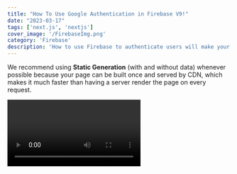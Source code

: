 ```yaml
---
title: "How To Use Google Authentication in Firebase V9!"
date: "2023-03-17"
tags: ['next.js', 'nextjs']
cover_image: '/FirebaseImg.png'
category: 'Firebase'
description: 'How to use Firebase to authenticate users will make your application more ...'
---
```


We recommend using **Static Generation** (with and without data) whenever possible because your page can be built once and served by CDN, which makes it much faster than having a server render the page on every request.

<Video id='q3IqTRN6tf0' />

[YouTube video to Google Auth](https://www.youtube.com/watch?v=-YA5kORugeI&ab_channel=BrettWestwood-SoftwareEngineer)

You can use Static Generation for many types of pages, including:

- Marketing pages
- Blog posts
- E-commerce product listings
- Help and documentation

You should ask yourself: "Can I pre-render this page **ahead** of a user's request?" If the answer is yes, then you should choose Static Generation.

<CustomImage src='https://raw.githubusercontent.com/bwestwood11/blogPosts/main/images/chatgpt.png' alt='image test' priority />
On the other hand, Static Generation is **not** a good idea if you cannot pre-render a page ahead of a user's request. Maybe your page shows frequently updated data, and the page content changes on every request.

In that case, you can use **Server-Side Rendering**. It will be slower, but the pre-rendered page will always be up-to-date. Or you can skip pre-rendering and use client-side JavaScript to populate data.




